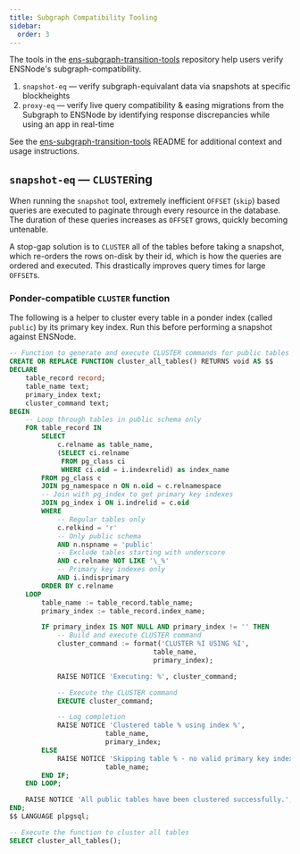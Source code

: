 ```yaml
---
title: Subgraph Compatibility Tooling
sidebar:
  order: 3
---
```


The tools in the [ens-subgraph-transition-tools](https://github.com/namehash/ens-subgraph-transition-tools) repository help users verify ENSNode's subgraph-compatibility.

1. `snapshot-eq` — verify subgraph-equivalant data via snapshots at specific blockheights
2. `proxy-eq` — verify live query compatibility & easing migrations from the Subgraph to ENSNode by identifying response discrepancies while using an app in real-time

See the [ens-subgraph-transition-tools](https://github.com/namehash/ens-subgraph-transition-tools) README for additional context and usage instructions.

## `snapshot-eq` — `CLUSTER`ing

When running the `snapshot` tool, extremely inefficient `OFFSET` (`skip`) based queries are executed to paginate through every resource in the database. The duration of these queries increases as `OFFSET` grows, quickly becoming untenable.

A stop-gap solution is to `CLUSTER` all of the tables before taking a snapshot, which re-orders the rows on-disk by their id, which is how the queries are ordered and executed. This drastically improves query times for large `OFFSET`s.

### Ponder-compatible `CLUSTER` function

The following is a helper to cluster every table in a ponder index (called `public`) by its primary key index. Run this before performing a snapshot against ENSNode.

```sql
-- Function to generate and execute CLUSTER commands for public tables
CREATE OR REPLACE FUNCTION cluster_all_tables() RETURNS void AS $$
DECLARE
    table_record record;
    table_name text;
    primary_index text;
    cluster_command text;
BEGIN
    -- Loop through tables in public schema only
    FOR table_record IN
        SELECT
            c.relname as table_name,
            (SELECT ci.relname
             FROM pg_class ci
             WHERE ci.oid = i.indexrelid) as index_name
        FROM pg_class c
        JOIN pg_namespace n ON n.oid = c.relnamespace
        -- Join with pg_index to get primary key indexes
        JOIN pg_index i ON i.indrelid = c.oid
        WHERE
            -- Regular tables only
            c.relkind = 'r'
            -- Only public schema
            AND n.nspname = 'public'
            -- Exclude tables starting with underscore
            AND c.relname NOT LIKE '\_%'
            -- Primary key indexes only
            AND i.indisprimary
        ORDER BY c.relname
    LOOP
        table_name := table_record.table_name;
        primary_index := table_record.index_name;

        IF primary_index IS NOT NULL AND primary_index != '' THEN
            -- Build and execute CLUSTER command
            cluster_command := format('CLUSTER %I USING %I',
                                    table_name,
                                    primary_index);

            RAISE NOTICE 'Executing: %', cluster_command;

            -- Execute the CLUSTER command
            EXECUTE cluster_command;

            -- Log completion
            RAISE NOTICE 'Clustered table % using index %',
                        table_name,
                        primary_index;
        ELSE
            RAISE NOTICE 'Skipping table % - no valid primary key index found',
                        table_name;
        END IF;
    END LOOP;

    RAISE NOTICE 'All public tables have been clustered successfully.';
END;
$$ LANGUAGE plpgsql;

-- Execute the function to cluster all tables
SELECT cluster_all_tables();
```



